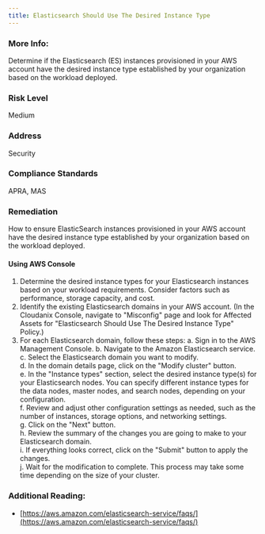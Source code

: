 ```yaml
---
title: Elasticsearch Should Use The Desired Instance Type
---
```


### More Info:

Determine if the Elasticsearch (ES) instances provisioned in your AWS account have the desired instance type established by your organization based on the workload deployed.

### Risk Level

Medium

### Address

Security

### Compliance Standards

APRA, MAS

### Remediation

How to ensure ElasticSearch instances provisioned in your AWS account have the desired instance type established by your organization based on the workload deployed.

#### Using AWS Console

1. Determine the desired instance types for your Elasticsearch instances based on your workload requirements. Consider factors such as performance, storage capacity, and cost.
2. Identify the existing Elasticsearch domains in your AWS account.
   (In the Cloudanix Console, navigate to "Misconfig" page and look for Affected Assets for "Elasticsearch Should Use The Desired Instance Type" Policy.)
3. For each Elasticsearch domain, follow these steps:
   a. Sign in to the AWS Management Console.
   b. Navigate to the Amazon Elasticsearch service.
   c. Select the Elasticsearch domain you want to modify.   
   d. In the domain details page, click on the "Modify cluster" button.   
   e. In the "Instance types" section, select the desired instance type(s) for your Elasticsearch nodes. You can specify different instance types for the data nodes, master nodes, and search nodes, depending on your configuration.   
   f. Review and adjust other configuration settings as needed, such as the number of instances, storage options, and networking settings.   
   g. Click on the "Next" button.   
   h. Review the summary of the changes you are going to make to your Elasticsearch domain.   
   i. If everything looks correct, click on the "Submit" button to apply the changes.   
   j. Wait for the modification to complete. This process may take some time depending on the size of your cluster.

### Additional Reading:

- [https://aws.amazon.com/elasticsearch-service/faqs/](https://aws.amazon.com/elasticsearch-service/faqs/)
